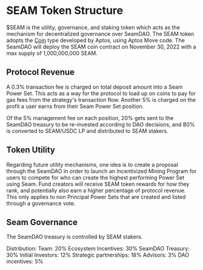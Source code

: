 # SEAM Token Structure

$SEAM is the utility, governance, and staking token which acts as the mechanism for decentralized governance over SeamDAO. The SEAM token adopts the [Coin](https://github.com/aptos-labs/aptos-core/blob/main/aptos-move/framework/aptos-framework/sources/coin.move) type developed by Aptos, using Aptos Move code. The SeamDAO will deploy the SEAM coin contract on November 30, 2022 with a max supply of 1,000,000,000 SEAM.

## Protocol Revenue

A 0.3% transaction fee is charged on total deposit amount into a Seam Power Set. This acts as a way for the protocol to load up on coins to pay for gas fees from the strategy's transaction flow. Another 5% is charged on the profit a user earns from their Seam Power Set position.

Of the 5% management fee on each position, 20% gets sent to the SeamDAO treasury to be re-invested according to DAO decisions, and 80% is converted to SEAM/USDC LP and distributed to SEAM stakers.

## Token Utility

Regarding future utility mechanisms, one idea is to create a proposal through the SeamDAO in order to launch an Incentivized Mining Program for users to compete for who can create the highest performing Power Set using Seam. Fund creators will receive SEAM token rewards for how they rank, and potentially also earn a higher percentage of protocol revenue. This only applies to non Principal Power Sets that are created and listed through a governance vote.

## Seam Governance

The SeamDAO treasury is controlled by SEAM stakers.

Distribution:
    Team: 20%
    Ecosystem Incentives: 30%
    SeamDAO Treasury: 30%
    Initial Investors: 12%
    Strategic partnerships: 18%
    Advisors: 3%
    DAO incentives: 5%



    

